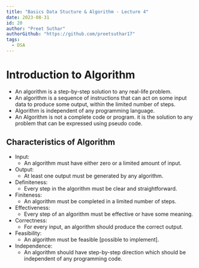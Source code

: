 ```yaml
---
title: "Basics Data Stucture & Algorithm - Lecture 4"
date: 2023-08-31
id: 20
author: "Preet Suthar"
authorGithub: "https://github.com/preetsuthar17"
tags:
  - DSA
---
```


# Introduction to Algorithm

- An algorithm is a step-by-step solution to any real-life problem.
- An algorithm is a sequence of instructions that can act on some input data to produce some output, within the limited number of steps.
- Algorithm is independent of any programming language.
- An Algorithm is not a complete code or program. it is the solution to any problem that can be expressed using pseudo code.

## Characteristics of Algorithm

- Input:
    - An algorithm must have either zero or a limited amount of input.
- Output:
    - At least one output must be generated by any algorithm.
- Definiteness:
    - Every step in the algorithm must be clear and straightforward.
- Finiteness:
    - An algorithm must be completed in a limited number of steps.
- Effectiveness:
    - Every step of an algorithm must be effective or have some meaning.
- Correctness:
    - For every input, an algorithm should produce the correct output.
- Feasibility:
    - An algorithm must be feasible [possible to implement].
- Independence:
    - An algorithm should have step-by-step direction which should be independent of any programming code.